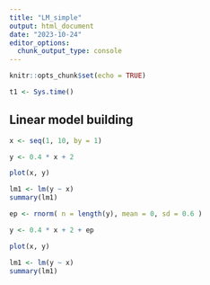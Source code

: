 ```yaml
---
title: "LM_simple"
output: html_document
date: "2023-10-24"
editor_options: 
  chunk_output_type: console
---
```


```r
knitr::opts_chunk$set(echo = TRUE)
```



```r
t1 <- Sys.time()
```


## Linear model building


\begin{equation}
y = mx + b
\tag{1}
\end{equation}



\begin{equation}
y = \beta_0 + \beta_1 locus_A + \epsilon
\tag{2}
\end{equation}





```r
x <- seq(1, 10, by = 1)

y <- 0.4 * x + 2

plot(x, y)

lm1 <- lm(y ~ x)
summary(lm1)

```


```r
ep <- rnorm( n = length(y), mean = 0, sd = 0.6 )

y <- 0.4 * x + 2 + ep

plot(x, y)

lm1 <- lm(y ~ x)
summary(lm1)

```





